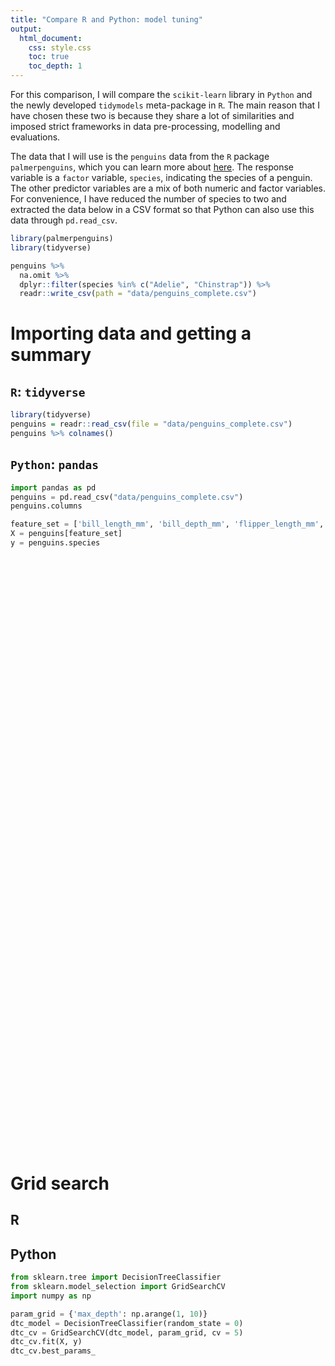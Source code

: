 ```yaml
---
title: "Compare R and Python: model tuning"
output: 
  html_document:
    css: style.css
    toc: true
    toc_depth: 1
---
```


For this comparison, I will compare the `scikit-learn` library in `Python` and the newly developed `tidymodels` meta-package in `R`. The main reason that I have chosen these two is because they share a lot of similarities and imposed strict frameworks in data pre-processing, modelling and evaluations.

The data that I will use is the `penguins` data from the `R` package `palmerpenguins`, which you can learn more about [here](https://allisonhorst.github.io/palmerpenguins/articles/intro.html). The response variable is a `factor` variable, `species`, indicating the species of a penguin. The other predictor variables are a mix of both numeric and factor variables. For convenience, I have reduced the number of species to two and extracted the data below in a CSV format so that Python can also use this data through `pd.read_csv`.

```r
library(palmerpenguins)
library(tidyverse)

penguins %>% 
  na.omit %>% 
  dplyr::filter(species %in% c("Adelie", "Chinstrap")) %>% 
  readr::write_csv(path = "data/penguins_complete.csv")
```

# Importing data and getting a summary

::: {.left}
## `R`: `tidyverse`

```r
library(tidyverse)
penguins = readr::read_csv(file = "data/penguins_complete.csv")
penguins %>% colnames()
```
:::

::: {.right}
## `Python`: `pandas`

```python
import pandas as pd
penguins = pd.read_csv("data/penguins_complete.csv")
penguins.columns

feature_set = ['bill_length_mm', 'bill_depth_mm', 'flipper_length_mm', 'body_mass_g']
X = penguins[feature_set]
y = penguins.species
```
:::

::: {style="margin-bottom:1000px;"}
:::

# Grid search

::: {.left}
## R
:::

::: {.right}
## Python

```python
from sklearn.tree import DecisionTreeClassifier
from sklearn.model_selection import GridSearchCV
import numpy as np

param_grid = {'max_depth': np.arange(1, 10)} 
dtc_model = DecisionTreeClassifier(random_state = 0)
dtc_cv = GridSearchCV(dtc_model, param_grid, cv = 5) 
dtc_cv.fit(X, y)
dtc_cv.best_params_
```
:::
